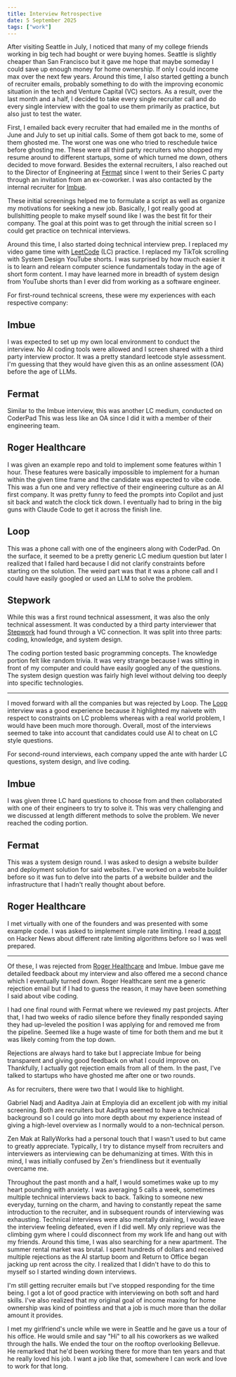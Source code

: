 ```yaml
---
title: Interview Retrospective
date: 5 September 2025
tags: ["work"]
---
```


After visiting Seattle in July, I noticed that many of my college friends working in big tech had bought or were buying homes.
Seattle is slightly cheaper than San Francisco but it gave me hope that maybe someday I could save up enough money for home ownership.
If only I could income max over the next few years.
Around this time, I also started getting a bunch of recruiter emails, 
probably something to do with the improving economic situation in the tech and Venture Capital (VC) sectors.
As a result, over the last month and a half, I decided to take every single recruiter call
and do every single interview with the goal to use them primarily as practice, but also just
to test the water.

First, I emailed back every recruiter that had emailed me in the months of June and July to set up initial calls.
Some of them got back to me, some of them ghosted me. 
The worst one was one who tried to reschedule twice before ghosting me.
These were all third party recruiters who shopped my resume around to different startups, 
some of which turned me down, others decided to move forward.
Besides the external recruiters, I also reached out to the Director of Engineering at [Fermat](https://www.fermatcommerce.com/)
since I went to their Series C party through an invitation from an ex-coworker.
I was also contacted by the internal recruiter for [Imbue](https://imbue.com/).

These initial screenings helped me to formulate a script as well as organize my motivations for seeking a new job.
Basically, I got really good at bullshitting people to make myself sound like I was the best fit for their company.
The goal at this point was to get through the initial screen so I could get practice on technical interviews.

Around this time, I also started doing technical interview prep.
I replaced my video game time with [LeetCode](https://leetcode.com/) (LC) practice.
I replaced my TikTok scrolling with System Design YouTube shorts.
I was surprised by how much easier it is to learn and relearn computer science fundamentals today in the age of short form content.
I may have learned more in breadth of system design from YouTube shorts than I ever did from working as a software engineer.

For first-round technical screens, these were my experiences with each respective company:

## Imbue

I was expected to set up my own local environment to conduct the interview.
No AI coding tools were allowed and I screen shared with a third party interview proctor.
It was a pretty standard leetcode style assessment. 
I'm guessing that they would have given this as an online assessment (OA) before the age of LLMs.

## Fermat

Similar to the Imbue interview, this was another LC medium, conducted on CoderPad
This was less like an OA since I did it with a member of their engineering team.

## Roger Healthcare

I was given an example repo and told to implement some features within 1 hour.
These features were basically impossible to implement for a human within the given
time frame and the candidate was expected to vibe code.
This was a fun one and very reflective of their engineering culture as an AI first company.
It was pretty funny to feed the prompts into Copilot and just sit back and watch the clock tick down.
I eventually had to bring in the big guns with Claude Code to get it across the finish line.

## Loop

This was a phone call with one of the engineers along with CoderPad.
On the surface, it seemed to be a pretty generic LC medium question but later I realized
that I failed hard because I did not clarify constraints before starting on the solution.
The weird part was that it was a phone call and I could have easily googled or 
used an LLM to solve the problem.

## Stepwork

While this was a first round technical assessment, it was also the only technical assessment.
It was conducted by a third party interviewer that [Stepwork](https://www.stepwork.com/) 
had found through a VC connection.
It was split into three parts: coding, knowledge, and system design.

The coding portion tested basic programming concepts.
The knowledge portion felt like random trivia. 
It was very strange because I was sitting in front of my computer and could have easily googled any of the questions.
The system design question was fairly high level without delving too deeply into specific technologies.

---

I moved forward with all the companies but was rejected by Loop.
The [Loop](https://www.loop.com/) interview was a good experience because it highlighted my naivete 
with respect to constraints on LC problems whereas with a real world problem, I would have been much more thorough.
Overall, most of the interviews seemed to take into account that candidates could use
AI to cheat on LC style questions.

For second-round interviews, each company upped the ante with harder LC questions, system design,
and live coding.

## Imbue 

I was given three LC hard questions to choose from and then collaborated with one of their engineers to try to solve it.
This was very challenging and we discussed at length different methods to solve the problem.
We never reached the coding portion.

## Fermat

This was a system design round.
I was asked to design a website builder and deployment solution for said websites.
I've worked on a website builder before so it was fun to delve into the parts
of a website builder and the infrastructure that I hadn't really thought about before.

## Roger Healthcare

I met virtually with one of the founders and was presented with some example code.
I was asked to implement simple rate limiting.
I read [a post](https://smudge.ai/blog/ratelimit-algorithms) on Hacker News about
different rate limiting algorithms before so I was well prepared.

---

Of these, I was rejected from [Roger Healthcare](https://www.rogerhealthcare.com/) and Imbue.
Imbue gave me detailed feedback about my interview and also offered me a second
chance which I eventually turned down.
Roger Healthcare sent me a generic rejection email but if I had to guess the reason, it
may have been something I said about vibe coding.

I had one final round with Fermat where we reviewed my past projects.
After that, I had two weeks of radio silence before they finally responded
saying they had up-leveled the position I was applying for and removed me from the pipeline.
Seemed like a huge waste of time for both them and me but it was likely coming from the top down.

Rejections are always hard to take but I appreciate Imbue for being transparent and
giving good feedback on what I could improve on.
Thankfully, I actually got rejection emails from all of them.
In the past, I've talked to startups who have ghosted me after one or two rounds.

As for recruiters, there were two that I would like to highlight.

Gabriel Nadj and Aaditya Jain at Employia did an excellent job with my initial screening.
Both are recruiters but Aaditya seemed to have a technical background so I could
go into more depth about my experience instead of giving a high-level overview as I normally
would to a non-technical person.

Zen Mak at RallyWorks had a personal touch that I wasn't used to but came to 
greatly appreciate.
Typically, I try to distance myself from recruiters and interviewers as interviewing can be dehumanizing at times.
With this in mind, I was initially confused by Zen's friendliness but it eventually overcame me.

Throughout the past month and a half, I would sometimes wake up to my heart pounding with anxiety.
I was averaging 5 calls a week, sometimes multiple technical interviews back to back. 
Talking to someone new everyday, turning on the charm, and having to constantly repeat the same introduction to the recruiter, and in subsequent rounds of interviewing was exhausting.
Technical interviews were also mentally draining, I would leave the interview feeling defeated, even if I did well.
My only reprieve was the climbing gym where I could disconnect from my work life and hang out with my friends.
Around this time, I was also searching for a new apartment.
The summer rental market was brutal.
I spent hundreds of dollars and received multiple rejections as the AI startup boom and Return to Office began jacking up rent across the city.
I realized that I didn't have to do this to myself so I started winding down interviews.

I'm still getting recruiter emails but I've stopped responding for the time being.
I got a lot of good practice with interviewing on both soft and hard skills.
I've also realized that my original goal of income maxing for home ownership was kind of pointless
and that a job is much more than the dollar amount it provides.

I met my girlfriend's uncle while we were in Seattle and he gave us a tour of his office.
He would smile and say "Hi" to all his coworkers as we walked through the halls.
We ended the tour on the rooftop overlooking Bellevue. 
He remarked that he'd been working there for more than ten years and that he really loved his job.
I want a job like that, somewhere I can work and love to work for that long.
